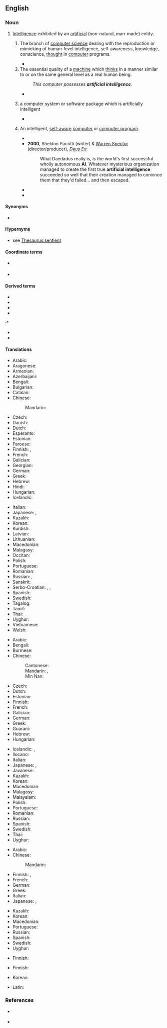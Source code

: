 {{also|artificial-intelligence}}
==English==
{{wikipedia}}

===Noun===
{{en-noun|~}}

# [[intelligence|Intelligence]] exhibited by an [[artificial]] (non-natural, man-made) entity.
## {{lb|en|artificial intelligence}} The branch of [[computer science]] dealing with the reproduction or mimicking of human-level intelligence, self-awareness, knowledge, conscience, [[thought]] in [[computer]] programs.
##* {{quote-book
|en
|year=1988
|first=Marvin
|last=Minsky
|authorlink=Marvin Minsky
|title=The Society of Mind
|passage=Research in the modern science of '''Artificial Intelligence''' started only in the 1950's, stimulated by the invention of modern computers. This inspired a flood of new ideas about how machines could do what only minds had done previously.
}}
## The essential quality of a [[machine]] which [[think]]s in a manner similar to or on the same general level as a real human being.
##: ''This computer possesses '''artificial intelligence'''.''
##* {{quote-web|en|title=UN Study: China, US, Japan Lead World AI Development|url=https://learningenglish.voanews.com/a/un-study-china-us-japan-lead-world-ai-development/4769094.html|archiveurl=https://web.archive.org/web/20190207184548/https://learningenglish.voanews.com/a/un-study-china-us-japan-lead-world-ai-development/4769094.html|archivedate=7 February 2019|work={{w|Voice of America}}|date=3 February 2019|passage=A United Nations agency says the United States, China and Japan are leading the world in developing '''artificial intelligence''', or AI, technology.}}
##*:: {{audio|en|A United Nations agency says the United States, China and Japan are leading the world in developing artificial intelligence, or AI, technology.ogg|Audio (US)}}
## {{lb|en|computing}} a computer system or software package which is artificially intelligent
##* {{quote-journal
|en
|date=2013-03-19
|author=
|title=Sniper: Ghost Warrior 2 review – scope for improvement
|newspaper=The Metro (UK)
|url=http://metro.co.uk/2013/03/19/sniper-ghost-warrior-2-review-scope-for-improvement-3548339/
|passage=The original Sniper: Ghost Warrior was a surprise hit when it was released in 2010. A surprise because it seemed an unequivocally awful game, with half broken graphics and '''artificial intelligence''', a tediously linear story campaign, and an undernourished multiplayer mode.
}}
## {{lb|en|chiefly|science fiction}} An intelligent, [[self-aware]] [[computer]] or [[computer program]].
##* {{quote-book
|en
|year=1973
|first=Gardner
|last=Dozois
|authorlink=Gardner Dozois
|title=Chains of the Sea
|section=Chains of the Sea
|page=83
|isbn=9780840763143
|passage=While the humans scurried in confusion, the '''Artificial Intelligence''' (AI) created by MIT/Bell Labs linked itself into the network of high-speed, twentieth generation computers placed at its disposal by a Red Alert Priority, evaluated data thoughtfully for a minute and a half and then proceeded to get in touch with its opposite number in the Russian Republics.
}}
##* '''2000''', Sheldon Pacotti (writer) & [[wikipedia:Warren Spector|Warren Spector]] (director/producer), ''[[wikipedia:Deus Ex|Deus Ex]]'':
##*: What Daedadus really is, is the world's first successful wholly autonomous '''AI'''. Whatever mysterious organization managed to create the first true '''artificial intelligence''' succeeded so well that their creation managed to convince them that they'd failed... and then escaped.
##* {{quote-av
|en
|date=January 15, 2001
|people=[[wikipedia:Walter Jon Williams|Walter Jon Williams]] (screenwriter)
|title=All Great Neptune's Ocean
|series=Andromeda
|season=1
|number=10
|passage=Dylan Hunt: "This is Captain Dylan Hunt of the High Guard. Investigation has shown that an '''Artificial Intelligence''' was involved in the tragic death of your President. In such a case, Commonwealth law demands that the AI's personality be completely erased."
}}
##* {{quote-book
|en
|year=2009
|title=Terminator and Philosophy: I'll Be Back, Therefore I Am
|first=Josh
|last=Weisberg
|chapter=It Stands to Reason: Skynet and Self-preservation
|isbn=9780470447987
|passage=Also remember that Skynet's an '''artificial ''intelligence'''''. Intelligence, for our purpose, means being able to use reason in order to achieve your goals.
}}

====Synonyms====
* {{l|en|AI}}

====Hypernyms====
* {{sense|self-aware computer}} see [[Thesaurus:sentient]]

====Coordinate terms====
* {{sense|deployed product}} {{l|en|expert system}}
* {{sense|subbranch of computer science}} {{l|en|expert systems}}

====Derived terms====
* {{l|en|artificial dumbness}}
* {{l|en|artificial idiocy}}
* {{l|en|artificial incompetence}}
* {{l|en|artificially intelligent}}
:* {{l|en|artificially intelligently}}
* {{l|en|artificial stupidity}}
* {{l|en|artificial unintelligence}}

====Translations====
{{trans-top|intelligence exhibited by an artificial entity}}
* Arabic: {{t|ar|ذَكَاء اِصْطِنَاعِيّ|m}}
* Aragonese: {{t|an|intelichencia artificial|f}}
* Armenian: {{t-needed|hy}}
* Azerbaijani: {{t|az|süni intellekt}}
* Bengali: {{t|bn|কৃত্রিম বুদ্ধিমত্তা}}
* Bulgarian: {{t|bg|изкуствен интелект|m}}
* Catalan: {{t+|ca|intel·ligència artificial|f}}
* Chinese:
*: Mandarin: {{t+|cmn|人工智能|tr=réngōng zhìnéng|sc=Hani}}
* Czech: {{t|cs|umělá inteligence|f}}
* Danish: {{t|da|kunstig intelligens|c}}
* Dutch: {{t|nl|kunstmatige intelligentie|f}}
* Esperanto: {{t|eo|artefarita inteligenteco}}
* Estonian: {{t|et|tehisintellekt}}
* Faroese: {{t|fo|gjørt vit|n}}
* Finnish: {{t+|fi|tekoäly}}, {{t+|fi|keinoäly}}
* French: {{t+|fr|intelligence artificielle|f}}
* Galician: {{t|gl|intelixencia artificial|f}}
* Georgian: {{t|ka|ხელოვნური ინტელექტი}}
* German: {{t|de|künstliche Intelligenz}}
* Greek: {{t+|el|τεχνητή νοημοσύνη|f}}
* Hebrew: {{t+|he|אינטליגנציה מלאכותית|f|tr=inteligentsyah melakhutit|sc=Hebr}}
* Hindi: {{t|hi|कृत्रिम बुद्धि|f}}
* Hungarian: {{t+|hu|mesterséges intelligencia}}
* Icelandic: {{t|is|gervigreind|f}}
{{trans-mid}}
* Italian: {{t+|it|intelligenza artificiale}}
* Japanese: {{t|ja|人工知能|tr=じんこうちのう, jinkō chinō}}, {{t|ja|アーティフィシャルインテリジェンス|tr=ātifisharuinterijensu}}
* Kazakh: {{t|kk|жасанды интеллект|sc=Cyrl}}
* Korean: {{t-needed|ko}}
* Kurdish: {{t+|ku|jîriya destkirî|f}}
* Latvian: {{t-needed|lv}}
* Lithuanian: {{t-needed|lt}}
* Macedonian: {{t|mk|вештачка интелигенција|f}}
* Malagasy: {{t+|mg|haranita-tsaina voatrolombelona}}
* Occitan: {{t|oc|intelligéncia artificiala|f}}
* Polish: {{t|pl|sztuczna inteligencja|f}}
* Portuguese: {{t+|pt|inteligência artificial|f}}
* Romanian: {{t+|ro|inteligență artificială|f}}
* Russian: {{t+|ru|иску́сственный интелле́кт|m}}, {{t+|ru|ИИ́|m}}
* Sanskrit: {{t|sa|कृत्रिम बुद्धिमता|f}}
* Serbo-Croatian: {{t|sh|umetna inteligencija}}, {{t|sh|umjetna inteligencija}}, {{t|sh|veštačka inteligencija}}
* Spanish: {{t+|es|inteligencia artificial}}
* Swedish: {{t+|sv|artificiell intelligens|c}}
* Tagalog: {{t|tl|gawa-gawang katalinuhan}}
* Tamil: {{t-needed|ta}}
* Thai: {{t|th|ปัญญาประดิษฐ์}}
* Uyghur: {{t|ug|سۈنئىي ئەقىل}}
* Vietnamese: {{t|vi|trí tuệ nhân tạo}}
* Welsh: {{t|cy|deallusrwydd artiffisial|m}}
{{trans-bottom}}

{{trans-top|branch of computer science}}
* Arabic: {{t|ar|ذَكَاء اِصْطِنَاعِيّ|m}}
* Bengali: {{t|bn|কৃত্রিম বুদ্ধিমত্তা|sc=Beng}}
* Burmese: {{t|my|ဉာဏ်တု}}
* Chinese:
*: Cantonese: {{t|yue|人工智能|tr=jan4 gung1 zi3 nang4|sc=Hani}}
*: Mandarin: {{t+|cmn|人工智能|tr=réngōng zhìnéng|sc=Hani}}, {{t+|cmn|人工智慧|tr=réngōng zhìhuì|sc=Hani}}
*: Min Nan: {{t|nan|人工智能|tr=jîn-kang tì-lêng, lîn-kang tì-lêng|sc=Hani}}
* Czech: {{t|cs|umělá inteligence|f}}
* Dutch: {{t|nl|kunstmatige intelligentie|f}}
* Estonian: {{t|et|tehisintellekt}}
* Finnish: {{t|fi|tekoälytutkimus}}
* French: {{t+|fr|intelligence artificielle|f}}
* Galician: {{t|gl|intelixencia artificial|f}}
* German: {{t|de|künstliche Intelligenz}}
* Greek: {{t+|el|τεχνητή νοημοσύνη|f}}
* Guaraní: {{t|gn|ava japopyre arandu}}
* Hebrew: {{t+|he|בִּינָה מְלָאכוּתִית|f|tr=biná melakhutít|sc=Hebr}}
* Hungarian: {{t+|hu|mesterséges intelligencia}}
{{trans-mid}}
* Icelandic: {{t|is|gervigreind|f}}, {{t|is|gervigreindarfræði|f}}
* Ilocano: {{t|ilo|parbo a saririt}}
* Italian: {{t+|it|intelligenza artificiale}}
* Japanese: {{t|ja|人工知能|tr=じんこうちのう, jinkō chinō}}, {{t|ja|アーティフィシャルインテリジェンス|tr=ātifisharuinterijensu}}
* Javanese: {{t|jv|ꦏꦕꦼꦂꦝꦱꦤ꧀​ꦒꦮꦺꦪꦤ꧀|tr=kacerdhasan gawéyan}}
* Kazakh: {{t|kk|жасанды интеллект|sc=Cyrl}}
* Korean: {{t-needed|ko}}
* Macedonian: {{t|mk|вештачка интелигенција|f}}
* Malagasy: {{t+|mg|haranita-tsaina voatrolombelona}}
* Malayalam: {{t|ml|കൃത്രിമബുദ്ധി|sc=Mlym}}
* Polish: {{t|pl|sztuczna inteligencja|f}}
* Portuguese: {{t+|pt|inteligência artificial|f}}
* Romanian: {{t+|ro|inteligență artificială|f}}
* Russian: {{t+|ru|иску́сственный интелле́кт|m}}
* Spanish: {{t+|es|inteligencia artificial}}
* Swedish: {{t+|sv|artificiell intelligens|c}}
* Thai: {{t|th|ปัญญาประดิษฐ์}}
* Uyghur: {{t|ug|سۈنئىي ئەقىل}}
{{trans-bottom}}

{{trans-top|quality of a machine}}
* Arabic: {{t|ar|ذَكَاء اِصْطِنَاعِيّ|m}}
* Chinese:
*: Mandarin: {{t+|cmn|人工智能|tr=réngōng zhìnéng|sc=Hani}}
* Finnish: {{t+|fi|tekoäly}}, {{t+|fi|keinoäly}}
* French: {{t+|fr|intelligence artificielle|f}}
* German: {{t|de|künstliche Intelligenz}}
* Greek: {{t+|el|τεχνητή νοημοσύνη|f}}
* Italian: {{t+|it|intelligenza artificiale}}
* Japanese: {{t|ja|人工知能|tr=じんこうちのう, jinkō chinō}}, {{t|ja|アーティフィシャルインテリジェンス|tr=ātifisharuinterijensu}}
{{trans-mid}}
* Kazakh: {{t|kk|жасанды интеллект|sc=Cyrl}}
* Korean: {{t-needed|ko}}
* Macedonian: {{t|mk|вештачка интелигенција|f}}
* Portuguese: {{t+|pt|inteligência artificial|f}}
* Russian: {{t+|ru|иску́сственный интелле́кт|m}}
* Spanish: {{t+|es|inteligencia artificial|f}}
* Swedish: {{t+|sv|artificiell intelligens|c}}
* Uyghur: {{t|ug|سۈنئىي ئەقىل}}
{{trans-bottom}}

{{trans-top|computer system or software package}}
* Finnish: {{t+|fi|tekoäly}}
{{trans-mid}}
{{trans-bottom}}

{{trans-top|science fiction: intelligent, self-aware computer or computer program}}
* Finnish: {{t+|fi|tekoäly}}
{{trans-mid}}
{{trans-bottom}}

{{checktrans-top|translations to be checked}}
* Korean: {{t|ko|인공 지능}}
{{trans-mid}}
* Latin: {{t-check|la|intelligentia artificialis|f}}
{{trans-bottom}}

===References===
* {{sense|self-aware computer}} {{R:Brave New Words|page=10}}
* {{sense|self-aware computer}} {{R:OED SF|440|artificial intelligence n.}}